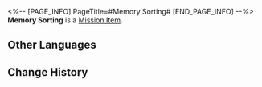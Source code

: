 <%-- [PAGE_INFO]
PageTitle=#Memory Sorting#
[END_PAGE_INFO] --%>
{{Item Infobox
|id          = 140336
|image       = Item Memory Sorting.png
|type        = Mission Item
|invCategory = Missions
|rarity      = 3
|effect      = 
|description = The timeline of the Trailblazer's own actions around the period Herta was attacked. This was reconstructed by the Trailblazer via sorting out their memories.
}}
'''Memory Sorting''' is a [[Mission Item]].

==Other Languages==
{{Other Languages
|en   = Memory Sorting
|zhs  = 记忆梳理
|zht  = 記憶整理
|ja   = 整理した記憶
|ko   = 기억 정리
|es   = Clasificación de recuerdos
|fr   = Tri des souvenirs
|ru   = Сортировка воспоминаний
|th   = การจัดลำดับความทรงจำ
|vi   = Sắp Xếp Ký Ức
|de   = Erinnerungssortierung
|id   = Pemilahan Memori
|pt   = Organização de Memórias
}}

==Change History==
{{Change History|2.0}}